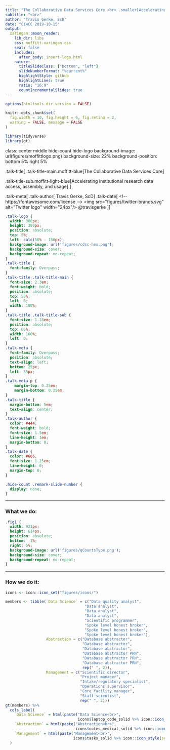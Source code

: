 ```yaml
---
title: "The Collaborative Data Services Core <br> .smaller[Accelerating institutional research data access and usage]"
subtitle: "<br>"
author: "Travis Gerke, ScD"
date: "Ci4CC 2019-10-15"
output:
  xaringan::moon_reader:
    lib_dir: libs
    css: moffitt-xaringan.css
    seal: false
    includes:
      after_body: insert-logo.html
    nature:
      titleSlideClass: ["bottom", "left"]
      slideNumberFormat: "%current%"
      highlightStyle: github
      highlightLines: true
      ratio: "16:9"
      countIncrementalSlides: true
---
```


```r
options(htmltools.dir.version = FALSE)

knitr::opts_chunk$set(
  fig.width = 10, fig.height = 6, fig.retina = 2,
  warning = FALSE, message = FALSE
)

library(tidyverse)
library(gt)
```

class: center middle hide-count hide-logo
background-image: url(figures/moffittlogo.png)
background-size: 22%
background-position: bottom 5% right 5%

<div class="talk-logo"></div>

.talk-title[
.talk-title-main.moffitt-blue[The Collaborative Data Services Core]

.talk-title-sub.moffitt-light-blue[Accelerating institutional research data access, assembly, and usage]
]

.talk-meta[
.talk-author[
Travis Gerke, ScD
]
.talk-date[
<!-- https://fontawesome.com/license -->
<img src="figures/twitter-brands.svg" alt="Twitter logo" width="24px"/> @travisgerke
]
]

```css
.talk-logo {
  width: 300px;
  height: 300px;
  position: absolute;
  top: 5%;
  left: calc(50% - 150px);
  background-image: url('figures/cdsc-hex.png');
  background-size: cover;
  background-repeat: no-repeat;
}
.talk-title {
  font-family: Overpass;
}
.talk-title .talk-title-main {
  font-size: 2.3em;
  font-weight: bold;
  position: absolute;
  top: 55%;
  left: 0;
  width: 100%;
}
.talk-title .talk-title-sub {
  font-size: 1.28em;
  position: absolute;
  top: 66%;
  width: 100%;
  left: 0;
}
.talk-meta {
  font-family: Overpass;
  position: absolute;
  text-align: left;
  bottom: 25px;
  left: 35px;
}
.talk-meta p {
	margin-top: 0.25em;
	margin-bottom: 0.25em;
}
.talk-title {
  margin-bottom: 5em;
  text-align: center;
}
.talk-author {
  color: #444;
  font-weight: bold;
  font-size: 1.5em;
  line-height: 1em;
  margin-bottom: 0;
}
.talk-date {
  color: #666;
  font-size: 1.25em;
  line-height: 0;
  margin-top: 0;
}

.hide-count .remark-slide-number {
  display: none;
}
```

---

### What we do:
<!-- Approx 90% of our usage comes from Moffitt's 5 academic research programs, 
with the remainder comprised of non-member collaborators, e.g. industry or pharma
partners -->

```css
.fig1 {
  width: 921px;
  height: 614px;
  position: absolute;
  bottom: -1%;
  right: 5%;
  background-image: url('figures/qCountsType.png');
  background-size: cover;
  background-repeat: no-repeat;
}
```

<div class="fig1"></div>

---

### How we do it:

```r
icons <- icon::icon_set("figures/icons/")

members <- tibble(`Data Science` = c("Data quality analyst", 
                                   "Data analyst",
                                   "Data analyst",
                                   "Data analyst",
                                   "Scientific programmer",
                                   "Spoke level honest broker",
                                   "Spoke level honest broker",
                                   "Spoke level honest broker"),
                  Abstraction = c("Database abstractor",
                                  "Database abstractor",
                                  "Database abstractor",
                                  "Database abstractor PRN",
                                  "Database abstractor PRN",
                                  "Database abstractor PRN",
                                  rep(" ", 2)),
                  Management = c("Scientific director",
                                 "Project manager",
                                 "Intake/regulatory specialist",
                                 "Operations supervisor",
                                 "Core facility manager",
                                 "Staff scientist",
                                 rep(" ", 2)))
gt(members) %>%
  cols_label(
    `Data Science` = html(paste("Data Science<br>", 
                                icons$laptop_code_solid %>% icon::icon_style(scale = 1.5))),
    `Abstraction` = html(paste("Abstraction<br>", 
                               icons$notes_medical_solid %>% icon::icon_style(scale = 1.5))),
    `Management` = html(paste("Management<br>", 
                              icons$tasks_solid %>% icon::icon_style(scale = 1.5)))
  )
```


